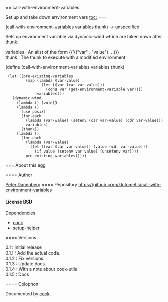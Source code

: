 == call-with-environment-variables

Set up and take down environment vars
[[toc:]]
=== {{call-with-environment-variables}}
<procedure>(call-with-environment-variables variables thunk) → unspecified</procedure>
Sets up environment variable via dynamic-wind which are taken down after thunk.
; variables : An alist of the form {{'(("var" . "value") ...)}}
; thunk : The thunk to execute with a modified environment
<enscript highlight="scheme">(define (call-with-environment-variables variables thunk)
  (let ((pre-existing-variables
          (map (lambda (var-value)
                 (let ((var (car var-value)))
                   (cons var (get-environment-variable var))))
               variables)))
    (dynamic-wind
      (lambda () (void))
      (lambda ()
        (use posix)
        (for-each
          (lambda (var-value) (setenv (car var-value) (cdr var-value)))
          variables)
        (thunk))
      (lambda ()
        (for-each
          (lambda (var-value)
            (let ((var (car var-value)) (value (cdr var-value)))
              (if value (setenv var value) (unsetenv var))))
          pre-existing-variables)))))
</enscript>
=== About this egg

==== Author

[[/users/klutometis|Peter Danenberg]]
==== Repository
[[https://github.com/klutometis/call-with-environment-variables]]
==== License
BSD
==== Dependencies
* [[cock]]
* [[setup-helper]]

==== Versions
; 0.1 : Initial release
; 0.1.1 : Add the actual code.
; 0.1.2 : Fix versions.
; 0.1.3 : Update docs.
; 0.1.4 : With a note about cock-utils
; 0.1.5 : Docs
==== Colophon

Documented by [[/egg/cock|cock]].